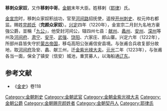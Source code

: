 '''移刺众家奴'''，又作'''移剌中哥'''。[[金朝|金朝]]末年大臣。姓移剌（[[耶律氏|耶律]]）氏。

[[金宣宗|金宣宗]]时，移刺众家奴积战功，官至[[河間路_(元朝)|河间路]]招抚使，遥授[[开州_(金朝)|开州]][[刺史|刺史]]、权元帅右都监。赐姓[[完颜氏|完颜氏]]（'''完颜众家奴'''）。[[兴定|兴定]]四年（1220年），金宣宗二月封九名地方豪強公爵，並稱「[[河北九公|九公]]」，他受封河间公，辖四州七县：[[献州|献州]]、[[蠡州|蠡州]]、[[安州_(西魏)|安州]]、[[深州_(古代)|深州]]等州及[[河间府|河间府]]、[[肃宁县|肃宁]]、[[安平县|安平]]、[[武强县|武强]]、[[饶阳县|饶阳]]、六家庄、郎山寨。兴定六年（1222年），所部州县皆失守於[[蒙古帝国|蒙古帝国]]，移屯高阳公张甫信安县境。与张甫合兵收复部分故地，取[[河间府|河间府]]及安、蠡、献三州，迁[[金紫光禄大夫|金紫光禄大夫]]。[[元光_(金)|元光]]二年（1223年），与张甫各当一面，保全了镇安（信安）城池，重赏募人，以海船通[[辽东|辽东]]。
==参考文献==
*《[[金史|金史]]》卷118

[[Category:金朝刺史|Category:金朝刺史]]
[[Category:金朝武官|Category:金朝武官]]
[[Category:金朝金紫光禄大夫|Category:金朝金紫光禄大夫]]
[[Category:金朝公爵|Category:金朝公爵]]
[[Category:金朝赐完颜姓者|Category:金朝赐完颜姓者]]
[[Category:金朝契丹人|Category:金朝契丹人]]
[[Category:耶律氏|Category:耶律氏]]